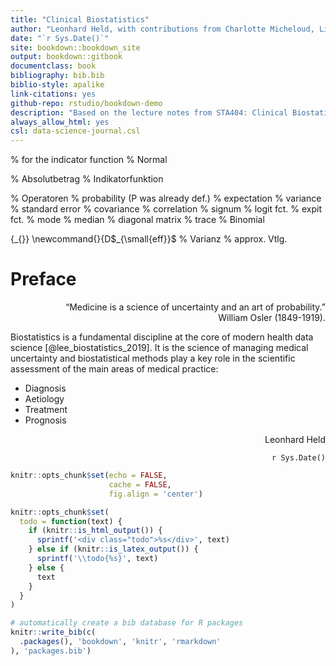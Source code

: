 ```yaml
--- 
title: "Clinical Biostatistics"
author: "Leonhard Held, with contributions from Charlotte Micheloud, Lisa Hofer, Stefanie von Felten, Samuel Pawel"
date: "`r Sys.Date()`"
site: bookdown::bookdown_site
output: bookdown::gitbook
documentclass: book
bibliography: bib.bib  
biblio-style: apalike
link-citations: yes
github-repo: rstudio/bookdown-demo
description: "Based on the lecture notes from STA404: Clinical Biostatistics."
always_allow_html: yes
csl: data-science-journal.csl
---
```


\newcommand{\eg}{\abk{\latin{e.\,g}}} 
\usepackage[textsize=scriptsize]{todonotes}
\usepackage{geometry}
\usepackage{amsmath}
\usepackage{amssymb}
\usepackage{xifthen}
\usepackage{ifthen}
\usepackage{dsfont} % for the indicator function
\newcommand{\given}{\,\vert\,} 
\def\SE{\mbox{se}}
\def\EF{\mbox{EF}}
\newcommand{\LOA}{\mbox{LoA}}
\newcommand{\LOAlow}{\mbox{LoA}_{\tiny \mbox{low}}}
\newcommand{\LOAup}{\mbox{LoA}_{\tiny \mbox{up}}}
\def\pobs{p_\mathrm{obs}}
\def\pexp{p_\mathrm{exp}}
\DeclareMathOperator{\Nor}{N} % Normal
\newcommand{\abs}[1]{\left\lvert#1\right\rvert} % Absolutbetrag
\newcommand{\Ind}{\mathsf{I}} % Indikatorfunktion

% Operatoren
\renewcommand{\P}{\operatorname{\mathsf{Pr}}} % probability (P was already def.)
\DeclareMathOperator{\E}{\mathsf{E}} % expectation
\DeclareMathOperator{\Var}{Var} % variance
\DeclareMathOperator{\se}{se} % standard error
\DeclareMathOperator{\Cov}{Cov} % covariance
\DeclareMathOperator{\Cor}{Cor} % correlation
\DeclareMathOperator{\sign}{sign} % signum
\DeclareMathOperator{\logit}{logit} % logit fct.
\DeclareMathOperator{\expit}{expit} % expit fct.
\DeclareMathOperator{\Mod}{Mod} % mode
\DeclareMathOperator{\Med}{Med} % median
\DeclareMathOperator{\diag}{diag} % diagonal matrix
\DeclareMathOperator{\trace}{tr} % trace
\DeclareMathOperator{\Bin}{Bin} % Binomial

\newcommand{\partials}[3][]{
  {\frac{d\,#2}{d\,#3}}
} 

\def\PE{\mbox{PE}}
\def\OR{\mbox{OR}}
\def\HR{\mbox{HR}}
\def\RR{\mbox{RR}}
\def\EF{\mbox{EF}}
\def\RV{\mbox{RV}}
\def\RD{\mbox{RD}}
\def\ARR{\mbox{ARR}}
\def\RRR{\mbox{RRR}}
\def\NNT{\mbox{NNT}}
{\widehat{#2}_{\scriptscriptstyle{ML}}}
\newcommand{\Deff}{D$_{\small{eff}}$ % Varianz
\newcommand{\sima}{\mathrel{\overset{a}{\thicksim}}} % approx. Vtlg.

# Preface {-}

<div style="text-align: right;">
"Medicine is a science of uncertainty and an art of probability." <br>
William Osler (1849-1919).
</div>

Biostatistics is a fundamental discipline at the core of modern health
data science [@lee_biostatistics_2019]. It is the science of
managing medical uncertainty and biostatistical methods play a key
role in the scientific assessment of the main areas of medical
practice:

- Diagnosis
- Aetiology
- Treatment
- Prognosis


<div style="text-align: right;">
  Leonhard Held
  
  `r Sys.Date()`
</div>











```r
knitr::opts_chunk$set(echo = FALSE,
                      cache = FALSE, 
                      fig.align = 'center')

knitr::opts_chunk$set(
  todo = function(text) {
    if (knitr::is_html_output()) {
      sprintf('<div class="todo">%s</div>', text)
    } else if (knitr::is_latex_output()) {
      sprintf('\\todo{%s}', text)
    } else {
      text
    }
  }
)
```


```r
# automatically create a bib database for R packages
knitr::write_bib(c(
  .packages(), 'bookdown', 'knitr', 'rmarkdown'
), 'packages.bib')
```
